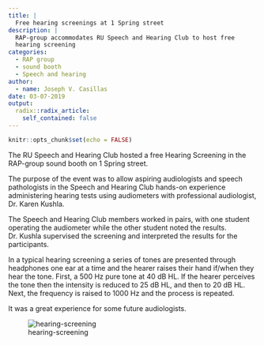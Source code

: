 ```yaml
---
title: |
  Free hearing screenings at 1 Spring street
description: |
  RAP-group accommodates RU Speech and Hearing Club to host free 
  hearing screening
categories:
  - RAP group
  - sound booth
  - Speech and hearing
author:
  - name: Joseph V. Casillas
date: 03-07-2019
output:
  radix::radix_article:
    self_contained: false
---
```


```r
knitr::opts_chunk$set(echo = FALSE)
```

The RU Speech and Hearing Club hosted a free Hearing Screening in the 
RAP-group sound booth on 1 Spring street. 

The purpose of the event was to allow aspiring audiologists and speech 
pathologists in the Speech and Hearing Club hands-on experience 
administering hearing tests using audiometers with professional 
audiologist, Dr. Karen Kushla.

The Speech and Hearing Club members worked in pairs, with one student 
operating the audiometer while the other student noted the results. 
Dr. Kushla supervised the screening and interpreted the results for the 
participants.

In a typical hearing screening a series of tones are presented through 
headphones one ear at a time and the hearer raises their hand if/when they 
hear the tone. First, a 500 Hz pure tone at 40 dB HL. If the hearer perceives 
the tone then the intensity is reduced to 25 dB HL, and then to 20 dB HL. 
Next, the frequency is raised to 1000 Hz and the process is repeated. 

It was a great experience for some future audiologists. 

![hearing-screening](./hearing-screenings_files/img/hearing-screenings.png)

